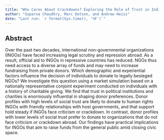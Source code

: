 ```yaml
---
title: "Who Cares About Crackdowns? Exploring the Role of Trust in Individual Philanthropy"
author: "Suparna Chaudhry, Marc Dotson, and Andrew Heiss"
date: "Last run: `r format(Sys.time(), '%F')`"
---
```


## Abstract

Over the past two decades, international non-governmental organizations (INGOs) have faced increasing legal scrutiny and repression abroad. As a result, official aid to INGOs in repressive countries has reduced. NGOs thus need access to a diverse array of funds and may need to increase fundraising from private donors. Which demographic and experiential factors influence the decision of individuals to donate to legally besieged NGOs? We investigate this question using a market simulation based on a nationally representative conjoint experiment conducted on individuals with a history of charitable giving. We find that trust in political institutions and charities is enormously influential in shaping donor preferences. Donor profiles with high levels of social trust are likely to donate to human rights INGOs with friendly relationships with host governments, and that support hold steady if INGOs face criticism or crackdown. In contrast, donor profiles with lower levels of social trust prefer to donate to organizations that do not face criticism or crackdown abroad. Our findings have practical implications for INGOs that aim to raise funds from the general public amid closing civic space. 
